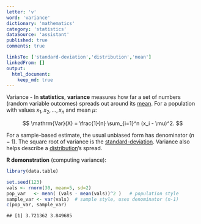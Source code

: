 ```yaml
---
letter: 'v'
word: 'variance'
dictionary: 'mathematics'
category: 'statistics'
dataSource: 'assistant'
published: true
comments: true

linksTo: ['standard-deviation','distribution','mean']
linkedFrom: []
output:
  html_document:
    keep_md: true
---
```




<a id="variance">Variance</a> - In **statistics**, **variance** measures how far a set of numbers (random variable outcomes) spreads out around its [mean](#mean). For a population with values $x_1, x_2, ..., x_n$ and mean $\mu$:

$$
\mathrm{Var}(X) = \frac{1}{n} \sum_{i=1}^n (x_i - \mu)^2.
$$

For a sample-based estimate, the usual unbiased form has denominator $(n-1)$. The square root of variance is the [standard-deviation](#standard-deviation). Variance also helps describe a [distribution](#distribution)’s spread.

**R demonstration** (computing variance):


``` r
library(data.table)

set.seed(123)
vals <- rnorm(30, mean=5, sd=2)
pop_var   <- mean( (vals - mean(vals))^2 )   # population style
sample_var <- var(vals)  # sample style, uses denominator (n-1)
c(pop_var, sample_var)
```

```
## [1] 3.721362 3.849685
```
